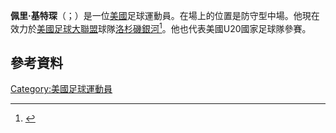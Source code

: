 {{noteTA
|G1=Football
|1=zh-hans:基特琛;zh-hk:傑真;zh-tw:基特琛;
}}

'''佩里·基特琛'''（{{lang-en|Perry Kitchen}}；{{bd|1992年|2月29日}}）是一位[[美國|美國]]足球運動員。在場上的位置是防守型中場。他現在效力於[[美國足球大聯盟|美國足球大聯盟]]球隊[[洛杉磯銀河|洛杉磯銀河]]<ref>{{cite web|url=http://www.mlssoccer.com/superdraft-tracker|title=2011 MLS SuperDraft Tracker|work=MLSsoccer.com|accessdate=February 9, 2015|archive-date=2011-01-21|archive-url=https://web.archive.org/web/20110121115744/http://www.mlssoccer.com/superdraft-tracker|dead-url=no}}</ref>。他也代表美國U20國家足球隊參賽。

==參考資料==
{{Reflist}}

{{2016年美洲盃足球賽美國參賽名單}}
{{DEFAULTSORT: Kitchen, Perry}}
[[Category:美國足球運動員|Category:美國足球運動員]]